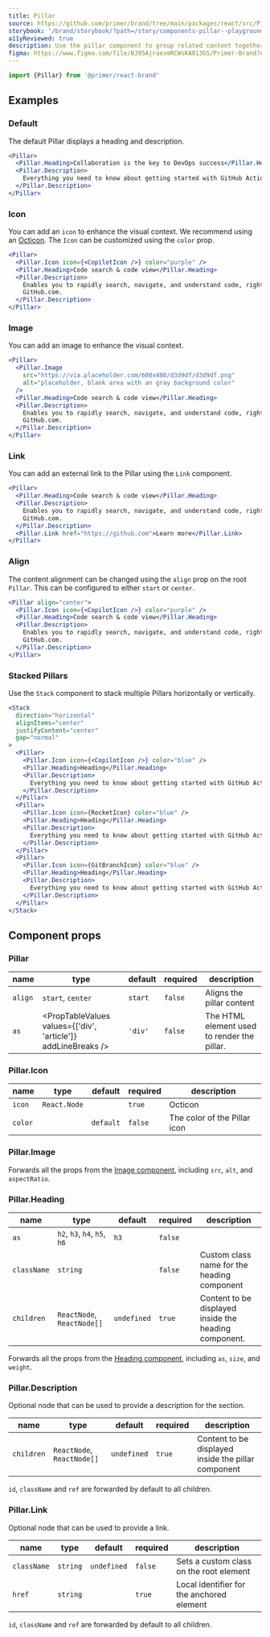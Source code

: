 ```yaml
---
title: Pillar
source: https://github.com/primer/brand/tree/main/packages/react/src/Pillar/Pillar.tsx
storybook: '/brand/storybook/?path=/story/components-pillar--playground'
a11yReviewed: true
description: Use the pillar component to group related content together.
figma: https://www.figma.com/file/BJ95AjraesmRCWsKA013GS/Primer-Brand?node-id=6849-31364&mode=design
---
```




```js
import {Pillar} from '@primer/react-brand'
```

## Examples

### Default

The default Pillar displays a heading and description.

```jsx live
<Pillar>
  <Pillar.Heading>Collaboration is the key to DevOps success</Pillar.Heading>
  <Pillar.Description>
    Everything you need to know about getting started with GitHub Actions.
  </Pillar.Description>
</Pillar>
```

### Icon

You can add an `icon` to enhance the visual context. We recommend using an [Octicon](https://primer.style/design/foundations/icons). The `Icon` can be customized using the `color` prop.

```jsx live
<Pillar>
  <Pillar.Icon icon={<CopilotIcon />} color="purple" />
  <Pillar.Heading>Code search & code view</Pillar.Heading>
  <Pillar.Description>
    Enables you to rapidly search, navigate, and understand code, right from
    GitHub.com.
  </Pillar.Description>
</Pillar>
```

### Image

You can add an image to enhance the visual context.

```jsx live
<Pillar>
  <Pillar.Image
    src="https://via.placeholder.com/600x400/d3d9df/d3d9df.png"
    alt="placeholder, blank area with an gray background color"
  />
  <Pillar.Heading>Code search & code view</Pillar.Heading>
  <Pillar.Description>
    Enables you to rapidly search, navigate, and understand code, right from
    GitHub.com.
  </Pillar.Description>
</Pillar>
```

### Link

You can add an external link to the Pillar using the `Link` component.

```jsx live
<Pillar>
  <Pillar.Heading>Code search & code view</Pillar.Heading>
  <Pillar.Description>
    Enables you to rapidly search, navigate, and understand code, right from
    GitHub.com.
  </Pillar.Description>
  <Pillar.Link href="https://github.com">Learn more</Pillar.Link>
</Pillar>
```

### Align

The content alignment can be changed using the `align` prop on the root `Pillar`. This can be configured to either `start` or `center`.

```jsx live
<Pillar align="center">
  <Pillar.Icon icon={<CopilotIcon />} color="purple" />
  <Pillar.Heading>Code search & code view</Pillar.Heading>
  <Pillar.Description>
    Enables you to rapidly search, navigate, and understand code, right from
    GitHub.com.
  </Pillar.Description>
</Pillar>
```

### Stacked Pillars

Use the `Stack` component to stack multiple Pillars horizontally or vertically.

```jsx live
<Stack
  direction="horizontal"
  alignItems="center"
  justifyContent="center"
  gap="normal"
>
  <Pillar>
    <Pillar.Icon icon={<CopilotIcon />} color="blue" />
    <Pillar.Heading>Heading</Pillar.Heading>
    <Pillar.Description>
      Everything you need to know about getting started with GitHub Actions.
    </Pillar.Description>
  </Pillar>
  <Pillar>
    <Pillar.Icon icon={RocketIcon} color="blue" />
    <Pillar.Heading>Heading</Pillar.Heading>
    <Pillar.Description>
      Everything you need to know about getting started with GitHub Actions.
    </Pillar.Description>
  </Pillar>
  <Pillar>
    <Pillar.Icon icon={GitBranchIcon} color="blue" />
    <Pillar.Heading>Heading</Pillar.Heading>
    <Pillar.Description>
      Everything you need to know about getting started with GitHub Actions.
    </Pillar.Description>
  </Pillar>
</Stack>
```

## Component props

### Pillar

| name    | type                                                          | default | required | description                                 |
| ------- | ------------------------------------------------------------- | ------- | -------- | ------------------------------------------- |
| `align` | `start`, `center`                                             | `start` | `false`  | Aligns the pillar content                   |
| `as`    | <PropTableValues values={['div', 'article']} addLineBreaks /> | `'div'` | `false`  | The HTML element used to render the pillar. |

### Pillar.Icon

| name    | type                                                        | default   | required | description                  |
| ------- | ----------------------------------------------------------- | --------- | -------- | ---------------------------- |
| `icon`  | `React.Node`                                                |           | `true`   | Octicon                      |
| `color` | <PropTableValues values={PillarIconColors} addLineBreaks /> | `default` | `false`  | The color of the Pillar icon |

### Pillar.Image

Forwards all the props from the [Image component](/components/Image), including `src`, `alt`, and `aspectRatio`.

### Pillar.Heading

| name        | type                         | default     | required | description                                           |
| ----------- | ---------------------------- | ----------- | -------- | ----------------------------------------------------- |
| `as`        | `h2`, `h3`, `h4`, `h5`, `h6` | `h3`        | `false`  |                                                       |
| `className` | `string`                     |             | `false`  | Custom class name for the heading component           |
| `children`  | `ReactNode`, `ReactNode[]`   | `undefined` | `true`   | Content to be displayed inside the heading component. |

Forwards all the props from the [Heading component](/components/Heading), including `as`, `size`, and `weight`.

### Pillar.Description

Optional node that can be used to provide a description for the section.

| name       | type                       | default     | required | description                                         |
| ---------- | -------------------------- | ----------- | -------- | --------------------------------------------------- |
| `children` | `ReactNode`, `ReactNode[]` | `undefined` | `true`   | Content to be displayed inside the pillar component |

`id`, `className` and `ref` are forwarded by default to all children.

### Pillar.Link

Optional node that can be used to provide a link.

| name        | type     | default     | required | description                               |
| ----------- | -------- | ----------- | -------- | ----------------------------------------- |
| `className` | `string` | `undefined` | `false`  | Sets a custom class on the root element   |
| `href`      | `string` |             | `true`   | Local identifier for the anchored element |

`id`, `className` and `ref` are forwarded by default to all children.
